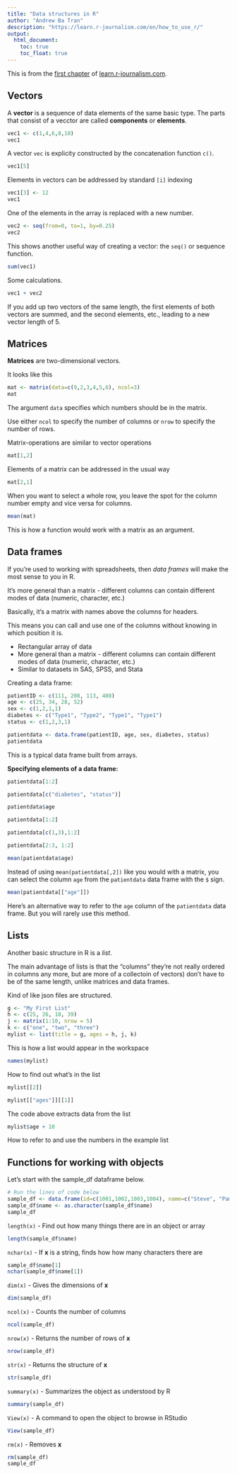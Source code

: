 ```yaml
---
title: "Data structures in R"
author: "Andrew Ba Tran"
description: "https://learn.r-journalism.com/en/how_to_use_r/"
output:
  html_document:
    toc: true
    toc_float: true
---
```


This is from the [first chapter](https://learn.r-journalism.com/en/how_to_use_r/initial_exploration/data-structures/) of [learn.r-journalism.com](https://learn.r-journalism.com/).


## Vectors

A **vector** is a sequence of data elements of the same basic type. The parts that consist of a vecctor are called **components** or **elements**.

```r
vec1 <- c(1,4,6,8,10)
vec1
```

A vector `vec` is explicity constructed by the concatenation function `c()`.

```r
vec1[5]
```

Elements in vectors can be addressed by standard `[i]` indexing

```r
vec1[3] <- 12
vec1
```

One of the elements in the array is replaced with a new number. 

```r
vec2 <- seq(from=0, to=1, by=0.25)
vec2
```

This shows another useful way of creating a vector: the `seq()` or sequence function.

```r
sum(vec1)
```

Some calculations. 
```r
vec1 + vec2
```

If you add up two vectors of the same length, the first elements of both vectors are summed, and the second elements, etc., leading to a new vector length of 5.

## Matrices

**Matrices** are two-dimensional vectors.

It looks like this

```r
mat <- matrix(data=c(9,2,3,4,5,6), ncol=3)
mat
```

The argument `data` specifies which numbers should be in the matrix.

Use either `ncol` to specify the number of columns or `nrow` to specify the number of rows.

Matrix-operations are similar to vector operations

```r
mat[1,2]
```

Elements of a matrix can be addressed in the usual way

```r
mat[2,1]
```

When you want to select a whole row, you leave the spot for the column number empty and vice versa for columns.

```r
mean(mat)
```

This is how a function would work with a matrix as an argument.

## Data frames

If you're used to working with spreadsheets, then *data frames* will make the most sense to you in R.

It's more general than a matrix - different columns can contain different modes of data (numeric, character, etc.)

Basically, it's a matrix with names above the columns for headers.  

This means you can call and use one of the columns without knowing in which position it is.


*	Rectangular array of data
*	More general than a matrix - different columns can contain different modes of data (numeric, character, etc.)
*	Similar to datasets in SAS, SPSS, and Stata

Creating a data frame: 

```r
patientID <- c(111, 208, 113, 408)
age <- c(25, 34, 28, 52)
sex <- c(1,2,1,1)
diabetes <- c("Type1", "Type2", "Type1", "Type1")
status <- c(1,2,3,1)

patientdata <- data.frame(patientID, age, sex, diabetes, status)
patientdata
```

This is a typical data frame built from arrays. 

**Specifying elements of a data frame:**

```r
patientdata[1:2]

patientdata[c("diabetes", "status")]

patientdata$age

patientdata[1:2]

patientdata[c(1,3),1:2]

patientdata[2:3, 1:2]
```

```r
mean(patientdata$age)
```

Instead of using `mean(patientdata[,2])` like you would with a matrix, you can select the column `age` from the `patientdata` data frame with the `$` sign.


```r
mean(patientdata[["age"]])
```

Here's an alternative way to refer to the `age` column of the `patientdata` data frame. But you will rarely use this method.

## Lists

Another basic structure in R is a *list*. 

The main advantage of lists is that the "columns" they're not really ordered in columns any more, but are more of a collectoin of vectors) don't have to be of the same length, unlike matrices and data frames.

Kind of like json files are structured.

```r
g <- "My First List"
h <- c(25, 26, 18, 39)
j <- matrix(1:10, nrow = 5) 
k <- c("one", "two", "three")
mylist <- list(title = g, ages = h, j, k)   
```

This is how a list would appear in the workspace

```r
names(mylist)
```

How to find out what's in the list

```r
mylist[[2]] 

mylist[["ages"]][[1]]
```

The code above extracts data from the list

```r
mylist$age + 10
```

How to refer to and use the numbers in the example list

## Functions for working with objects

Let's start with the sample_df dataframe below.

```r
# Run the lines of code below
sample_df <- data.frame(id=c(1001,1002,1003,1004), name=c("Steve", "Pam", "Jim", "Dwight"), age=c(26, 65, 15, 7), race=c("White", "Black", "White", "Hispanic"))
sample_df$name <- as.character(sample_df$name)
sample_df
```

`length(x)` - Find out how many things there are in an object or array

```r
length(sample_df$name)
```

`nchar(x)` - If **x** is a string, finds how how many characters there are 

```r
sample_df$name[1]
nchar(sample_df$name[1])
```

`dim(x)` - Gives the dimensions of **x**
```r
dim(sample_df)
```

`ncol(x)` - Counts the number of columns

```r
ncol(sample_df)
```

`nrow(x)` - Returns the number of rows of **x**

```r
nrow(sample_df)
```

`str(x)` - Returns the structure of **x**

```r
str(sample_df)
```

`summary(x)` - Summarizes the object as understood by R

```r
summary(sample_df)
```


`View(x)` - A command to open the object to browse in RStudio

```r
View(sample_df)
```

`rm(x)` - Removes **x**

```r
rm(sample_df)
sample_df
```
